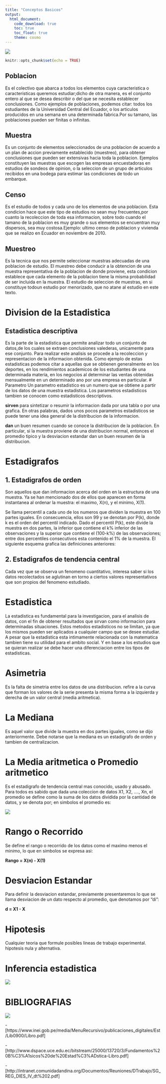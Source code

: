 ```yaml
---
title: "Conceptos Basicos"
output:
  html_document:
    code_download: true
    toc: true
    toc_float: true
    theme: cosmo
---
```

![](imagenes/termEsta.jpg)
```r
knitr::opts_chunk$set(echo = TRUE)
```


## Poblacion
Es el colectivo que abarca a todos los elementos cuya caracteristica o caracteristicas queremos estudiar;dicho de otra manera, es el conjunto entero al que se desea describir o del que se necesita establecer
conclusiones. Como ejemplos de poblaciones, podemos citar: todos los estudiantes de la Universidad Central del Ecuador, o los articulos producidos en una semana en una determinada fabrica.Por su tamano, las poblaciones pueden ser finitas o infinitas.

## Muestra
Es un conjunto de elementos seleccionados de una poblacion de acuerdo a un plan de accion previamente establecido (muestreo), para obtener conclusiones que pueden ser extensivas hacia toda la poblacion. Ejemplos constituyen las muestras que escogen las empresas encuestadoras en estudios de sondeos de opinion, o la seleccion de un grupo de articulos recibidos en una bodega para estimar las condiciones de todo un embarque.

## Censo
Es el estudio de todos y cada uno de los elementos de una poblacion. Esta condicion hace que este tipo de estudios no sean muy frecuentes,por cuanto la recoleccion de toda esa informacion, sobre todo cuando el
tamano de la poblacion es muy grande o sus elementos se encuentran muy dispersos, sea muy costosa.Ejemplo: ultimo censo de poblacion y vivienda que se realizo en Ecuador en noviembre de 2010.

## Muestreo
Es la tecnica que nos permite seleccionar muestras adecuadas de una poblacion de estudio. El muestreo debe conducir a la obtencion de una muestra representativa de la poblacion de donde proviene, esta
condicion establece que cada elemento de la poblacion tiene la misma probabilidad de ser incluida en la muestra. El estudio de seleccion de muestras, en si constituye todoun estudio por menorizado, que no atane
al estudio en este texto.

# Division de la Estadistica
## Estadistica descriptiva

Es la parte de la estadistica que permite analizar todo un conjunto de datos,de los cuales se extraen conclusiones valederas, unicamente para ese conjunto. Para realizar este analisis se procede a la recoleccion y
representacion de la informacion obtenida. Como ejemplo de estas estadisticas podemos citar a aquellas que se obtienen generalmente en los deportes, en los rendimientos academicos de los estudiantes de una
determinada materia, en los negocios al determinar las ventas obtenidas mensualmente en un determinado ano por una empresa en particular.
# Parametro
Un parametro estadistico es un numero que se obtiene a partir de los datos de una muestra estadistica. Los parametros estadisticos tambien se conocen como estadisticos descriptivos.

**sirven** para sintetizar o resumir la informacion dada por una tabla o por una grafica. En otras palabras, dados unos pocos parametros estadisticos se puede tener una idea general de la distribucion de la informacion.

**dan** un buen resumen cuando se conoce la distribucion de la poblacion. En particular, si la muestra proviene de una distribucion normal, entonces el promedio tipico y la desviacion estandar dan un buen resumen de la distribucion.

# Estadigrafos

## 1. Estadigrafos de orden
Son aquellos que dan informacion acerca del orden en la estructura de una muestra. Ya se han mencionado dos de ellos que aparecen en forma instantanea al ordenar la muestra: el maximo, X(n), y el minimo, X(1).

Se llama percentil a cada uno de los numeros que dividen la muestra en 100 partes iguales. En consecuencia, ellos son 99 y se denotan por P(k), donde k es el orden del percentil indicado. Dado el percentil P(k), este divide la muestra en dos partes, la inferior que contiene el k% inferior de las observaciones y la superior que contiene el (100-k%) de las observaciones; entre dos percentiles consecutivos esta contenido el 1% de la muestra. El siguiente esquema grafica las definiciones anteriores:

## 2. Estadigrafos de tendencia central
Cada vez que se observa un fenomeno cuantitativo, interesa saber si los datos recolectados se aglutinan en torno a ciertos valores representativos que son propios del fenomeno estudiado.

# Estadistica
La estadistica es fundamental para la investigacion, para el analisis de datos, con el fin de obtener resultados que sirvan como informacion para determinadas situaciones. Estos metodos estadisticos no se limitan, ya que los mismos pueden ser aplicados a cualquier campo que se desee estudiar. A pesar que la estadistica esta intimamente relacionada con la matematica tambien tiene su utilidad para el ambito social. Y en base a los estudios que se quieran realizar se debe hacer una diferenciacion entre los tipos de estadisticas.

# Asimetria
Es la falta de simetria entre los datos de una distribucion. refire a la curva que forman los valores de la serie presenta la misma forma a la izquierda y derecha de un valor central (media aritmetica).

# La Mediana
Es aquel valor que divide la muestra en dos partes iguales, como se dijo anteriormente. Debe notarse que la mediana es un estadigrafo de orden y tambien de centralizacion.

# La Media aritmetica o Promedio aritmetico
Es el estadigrafo de tendencia central mas conocido, usado y abusado. Para todos es sabido que dada una coleccion de datos X1, X2, ...., Xn, el promedio se define como la suma de los datos dividida por la cantidad de datos, y se denota por; en simbolos el promedio es:

![](imagenes/media.png)

# Rango o Recorrido
Se define el rango o recorrido de los datos como el maximo menos el minimo, lo que en simbolos se expresa asi:

**Rango = X(n) - X(1)**

# Desviacion Estandar
Para definir la desviacion estandar, previamente presentaremos lo que se llama desviacion de un dato respecto al promedio, que denotamos por "di":

**d = X1 - X**

# Hipotesis
Cualquier teoria que formule posibles lineas de trabajo experimental. 
hipotesis nula y alternativa.

# Inferencia estadistica

![](imagenes/inferencia.png)


# BIBLIOGRAFIAS     

![](imagenes/ICON.jpg)

-[https://www.inei.gob.pe/media/MenuRecursivo/publicaciones_digitales/Est/Lib0900/Libro.pdf]

-[http://www.dspace.uce.edu.ec/bitstream/25000/13720/3/Fundamentos%20B%C3%A1sicos%20de%20Estad%C3%ADstica-Libro.pdf]

-[http://intranet.comunidadandina.org/Documentos/Reuniones/DTrabajo/SG_REG_DIES_IV_dt%202.pdf]

